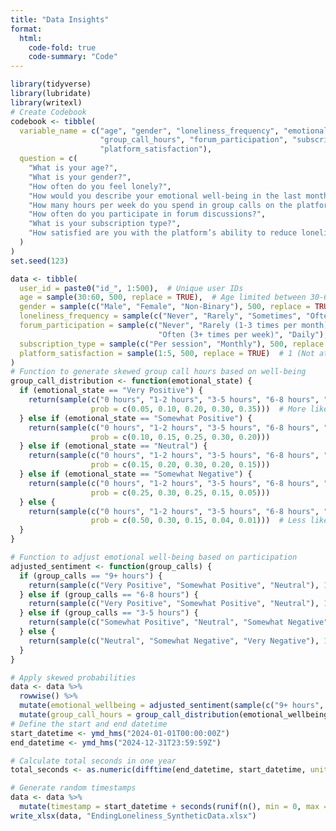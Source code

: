 ```yaml
---
title: "Data Insights"
format:
  html: 
    code-fold: true
    code-summary: "Code"
---
```



```r
library(tidyverse)
library(lubridate)
library(writexl)
# Create Codebook
codebook <- tibble(
  variable_name = c("age", "gender", "loneliness_frequency", "emotional_wellbeing",
                    "group_call_hours", "forum_participation", "subscription_type",
                    "platform_satisfaction"),
  question = c(
    "What is your age?",
    "What is your gender?",
    "How often do you feel lonely?",
    "How would you describe your emotional well-being in the last month?",
    "How many hours per week do you spend in group calls on the platform?",
    "How often do you participate in forum discussions?",
    "What is your subscription type?",
    "How satisfied are you with the platform’s ability to reduce loneliness?"
  )
)
set.seed(123)

data <- tibble(
  user_id = paste0("id_", 1:500),  # Unique user IDs
  age = sample(30:60, 500, replace = TRUE),  # Age limited between 30-60 years old
  gender = sample(c("Male", "Female", "Non-Binary"), 500, replace = TRUE),
  loneliness_frequency = sample(c("Never", "Rarely", "Sometimes", "Often", "Always"), 500, replace = TRUE),
  forum_participation = sample(c("Never", "Rarely (1-3 times per month)", "Sometimes (1-2 times per week)", 
                                 "Often (3+ times per week)", "Daily"), 500, replace = TRUE),
  subscription_type = sample(c("Per session", "Monthly"), 500, replace = TRUE),
  platform_satisfaction = sample(1:5, 500, replace = TRUE)  # 1 (Not at all) to 5 (Extremely)
)
# Function to generate skewed group call hours based on well-being
group_call_distribution <- function(emotional_state) {
  if (emotional_state == "Very Positive") {
    return(sample(c("0 hours", "1-2 hours", "3-5 hours", "6-8 hours", "9+ hours"), 1,
                  prob = c(0.05, 0.10, 0.20, 0.30, 0.35)))  # More likely to participate
  } else if (emotional_state == "Somewhat Positive") {
    return(sample(c("0 hours", "1-2 hours", "3-5 hours", "6-8 hours", "9+ hours"), 1,
                  prob = c(0.10, 0.15, 0.25, 0.30, 0.20)))
  } else if (emotional_state == "Neutral") {
    return(sample(c("0 hours", "1-2 hours", "3-5 hours", "6-8 hours", "9+ hours"), 1,
                  prob = c(0.15, 0.20, 0.30, 0.20, 0.15)))
  } else if (emotional_state == "Somewhat Negative") {
    return(sample(c("0 hours", "1-2 hours", "3-5 hours", "6-8 hours", "9+ hours"), 1,
                  prob = c(0.25, 0.30, 0.25, 0.15, 0.05)))
  } else {
    return(sample(c("0 hours", "1-2 hours", "3-5 hours", "6-8 hours", "9+ hours"), 1,
                  prob = c(0.50, 0.30, 0.15, 0.04, 0.01)))  # Less likely to participate
  }
}

# Function to adjust emotional well-being based on participation
adjusted_sentiment <- function(group_calls) {
  if (group_calls == "9+ hours") {
    return(sample(c("Very Positive", "Somewhat Positive", "Neutral"), 1, prob = c(0.60, 0.30, 0.10)))
  } else if (group_calls == "6-8 hours") {
    return(sample(c("Very Positive", "Somewhat Positive", "Neutral"), 1, prob = c(0.50, 0.35, 0.15)))
  } else if (group_calls == "3-5 hours") {
    return(sample(c("Somewhat Positive", "Neutral", "Somewhat Negative"), 1, prob = c(0.40, 0.40, 0.20)))
  } else {
    return(sample(c("Neutral", "Somewhat Negative", "Very Negative"), 1, prob = c(0.30, 0.50, 0.20)))
  }
}

# Apply skewed probabilities
data <- data %>%
  rowwise() %>%
  mutate(emotional_wellbeing = adjusted_sentiment(sample(c("9+ hours", "6-8 hours", "3-5 hours", "1-2 hours", "0 hours"), 1))) %>%
  mutate(group_call_hours = group_call_distribution(emotional_wellbeing))
# Define the start and end datetime
start_datetime <- ymd_hms("2024-01-01T00:00:00Z")
end_datetime <- ymd_hms("2024-12-31T23:59:59Z")

# Calculate total seconds in one year
total_seconds <- as.numeric(difftime(end_datetime, start_datetime, units = "secs"))

# Generate random timestamps
data <- data %>%
  mutate(timestamp = start_datetime + seconds(runif(n(), min = 0, max = total_seconds)))
write_xlsx(data, "EndingLoneliness_SyntheticData.xlsx")
```


